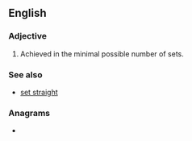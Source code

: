 ==English==

===Adjective===
{{en-adj|-|head=[[straight]]-[[sets]]}}

# {{lb|en|tennis|of a victory or a loss in a match}} Achieved in the minimal possible number of sets.
#: {{ux|en|American Fish beat Frenchman Tsonga in a '''straight-sets''' victory.}}
#: {{ux|en|Melbourne Demons 2022 Finals Campaign - out in “straight sets”.}}

===See also===
* [[set straight]]

===Anagrams===
* {{anagrams|en|a=aeghirsssttt|states' rights}}